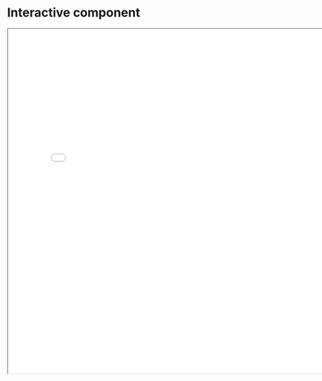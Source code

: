 # Interactive component


<iframe src="interactive_chart.html" width="800" height="800"></iframe>







